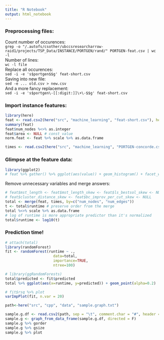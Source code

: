 ```yaml
---
title: "R Notebook"
output: html_notebook
---
```


### Preprocessing files:
Count number of occurences:  
`grep -o "/.autofs/csother/ubccsresearcharrow-raid1/projects/TSP_Data/INSTANCE/PORTGEN/rand/" PORTGEN-feat.csv | wc -l`  
Number of lines:  
`wc -l file`  
Replace all occurences:  
`sed -i -e 's$portgen$$g' feat-short.csv`  
Saving into new file:  
`sed -e ... old.csv > new.csv`  
And a more fancy replacement:  
`sed -i -e 's$portgen\-[[:digit:]]\+\-$$g' feat-short.csv`  

### Import instance features:
```r
library(here)
feat <- read.csv2(here("src", "machine_learning", "feat-short.csv"), header = TRUE, sep = ",", dec = ".")
summary(feat)
feat$num_nodes %<>% as.integer
feat$area <- NULL # const value
norm.feat <- feat %>% scale %>% as.data.frame
```

```r
times <- read.csv2(here("src", "machine_learning", "PORTGEN-concorde.csv"), sep=",", dec = ".")
```

### Glimpse at the feature data:
```r
library(ggplot2)
# feat %>% gather() %>% ggplot(aes(value)) + geom_histogram() + facet_wrap(~key, scales="free", ncol = 5)
```

Remove unnecessary variables and merge answers:
```r
# feat$mst_length <- feat$mst_length_skew <- feat$ls_bestsol_skew <- NULL
# feat$cluster_distance_skew <- feat$bc_improv_per_cut_skew <- NULL
total <- merge(feat, times, by=c("num_nodes", "num_edges"))
t <- total$runtime # preserve order from the merge
total %<>% scale %>% as.data.frame
# log of runtime is more appropriate predictor than it's normalized
total$runtime <- log10(t)
```

### Prediction time!
```r
# attach(total)
library(randomForest)
fit <- randomForest(runtime ~ .,
                      data=total,
                      importance=TRUE,
                      ntree=100)
```

```r
# library(ggRandomForests)
total$predicted <- fit$predicted
total %>% ggplot(aes(x=runtime, y=predicted)) + geom_point(alpha=0.2)
```
```r
# fit$rsq %>% plot
varImpPlot(fit, n.var = 20)
```

```r
path<-here("src", "cpp", "data", "sample.graph.txt")

sample.g.df <- read.csv2(path, sep = "\t", comment.char = "#", header = F)
sample.g <- graph_from_data_frame(sample.g.df, directed = F)
sample.g %>% gorder
sample.g %>% gsize
sample.g %>% plot

```

